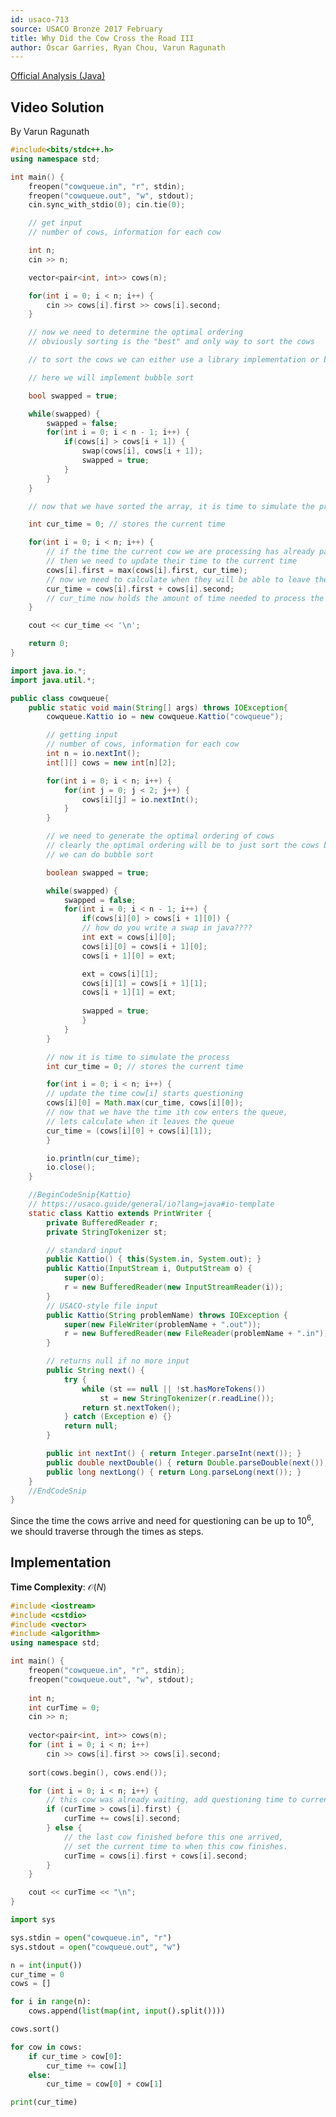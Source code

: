 ```yaml
---
id: usaco-713
source: USACO Bronze 2017 February
title: Why Did the Cow Cross the Road III
author: Óscar Garries, Ryan Chou, Varun Ragunath
---
```


[Official Analysis (Java)](http://www.usaco.org/current/data/sol_cowqueue_bronze_feb17.html)

## Video Solution

By Varun Ragunath

<Youtube id="O7r-Tp9vFGQ" />

<Spoiler title="Video Solution Code">
<LanguageSection>
<CPPSection>

```cpp
#include<bits/stdc++.h>
using namespace std;

int main() {
	freopen("cowqueue.in", "r", stdin);
	freopen("cowqueue.out", "w", stdout);
	cin.sync_with_stdio(0); cin.tie(0);

	// get input
	// number of cows, information for each cow

	int n;
	cin >> n;

	vector<pair<int, int>> cows(n);

	for(int i = 0; i < n; i++) {
		cin >> cows[i].first >> cows[i].second;
	}

	// now we need to determine the optimal ordering
	// obviously sorting is the "best" and only way to sort the cows

	// to sort the cows we can either use a library implementation or bubble sort

	// here we will implement bubble sort

	bool swapped = true;

	while(swapped) {
		swapped = false;
		for(int i = 0; i < n - 1; i++) {
			if(cows[i] > cows[i + 1]) {
				swap(cows[i], cows[i + 1]);
				swapped = true;
			}
		}
	}

	// now that we have sorted the array, it is time to simulate the process

	int cur_time = 0; // stores the current time

	for(int i = 0; i < n; i++) {
		// if the time the current cow we are processing has already passed
		// then we need to update their time to the current time
		cows[i].first = max(cows[i].first, cur_time);
		// now we need to calculate when they will be able to leave the questioning
		cur_time = cows[i].first + cows[i].second;
		// cur_time now holds the amount of time needed to process the first i cows
	}

	cout << cur_time << '\n';

	return 0;
}
```

</CPPSection>
<JavaSection>

```java
import java.io.*;
import java.util.*;

public class cowqueue{
	public static void main(String[] args) throws IOException{
		cowqueue.Kattio io = new cowqueue.Kattio("cowqueue");

		// getting input
		// number of cows, information for each cow
		int n = io.nextInt();
		int[][] cows = new int[n][2];

		for(int i = 0; i < n; i++) {
			for(int j = 0; j < 2; j++) {
				cows[i][j] = io.nextInt();
			}
		}

		// we need to generate the optimal ordering of cows
		// clearly the optimal ordering will be to just sort the cows by arriving time
		// we can do bubble sort 

		boolean swapped = true;

		while(swapped) {
			swapped = false;
			for(int i = 0; i < n - 1; i++) {
				if(cows[i][0] > cows[i + 1][0]) {
				// how do you write a swap in java????
				int ext = cows[i][0];
				cows[i][0] = cows[i + 1][0];
				cows[i + 1][0] = ext;

				ext = cows[i][1];
				cows[i][1] = cows[i + 1][1];
				cows[i + 1][1] = ext;
				
				swapped = true;
				}
			}
		}

		// now it is time to simulate the process
		int cur_time = 0; // stores the current time

		for(int i = 0; i < n; i++) {
		// update the time cow[i] starts questioning
		cows[i][0] = Math.max(cur_time, cows[i][0]);
		// now that we have the time ith cow enters the queue,
		// lets calculate when it leaves the queue
		cur_time = (cows[i][0] + cows[i][1]);
		}

		io.println(cur_time);
		io.close();
	}

	//BeginCodeSnip{Kattio}
	// https://usaco.guide/general/io?lang=java#io-template
	static class Kattio extends PrintWriter {
		private BufferedReader r;
		private StringTokenizer st;

		// standard input
		public Kattio() { this(System.in, System.out); }
		public Kattio(InputStream i, OutputStream o) {
			super(o);
			r = new BufferedReader(new InputStreamReader(i));
		}
		// USACO-style file input
		public Kattio(String problemName) throws IOException {
			super(new FileWriter(problemName + ".out"));
			r = new BufferedReader(new FileReader(problemName + ".in"));
		}

		// returns null if no more input
		public String next() {
			try {
				while (st == null || !st.hasMoreTokens())
					st = new StringTokenizer(r.readLine());
				return st.nextToken();
			} catch (Exception e) {}
			return null;
		}

		public int nextInt() { return Integer.parseInt(next()); }
		public double nextDouble() { return Double.parseDouble(next()); }
		public long nextLong() { return Long.parseLong(next()); }
	}
	//EndCodeSnip
}
```
</JavaSection>
</LanguageSection>
</Spoiler>
	
Since the time the cows arrive and need for questioning can be up to $10^6$, we should traverse through the times as steps.

## Implementation

**Time Complexity**: $\mathcal{O}(N)$

<LanguageSection>
<CPPSection>

```cpp
#include <iostream>
#include <cstdio>
#include <vector>
#include <algorithm>
using namespace std;

int main() {
	freopen("cowqueue.in", "r", stdin);
	freopen("cowqueue.out", "w", stdout);
	
	int n;
	int curTime = 0; 
	cin >> n;
	
	vector<pair<int, int>> cows(n);
	for (int i = 0; i < n; i++)
		cin >> cows[i].first >> cows[i].second;
	
	sort(cows.begin(), cows.end());

	for (int i = 0; i < n; i++) {
		// this cow was already waiting, add questioning time to current time.
		if (curTime > cows[i].first) {
			curTime += cows[i].second;
		} else {
			// the last cow finished before this one arrived,
			// set the current time to when this cow finishes.
			curTime = cows[i].first + cows[i].second;
		}
	}

	cout << curTime << "\n";
}
```
</CPPSection>
<PySection>

```py
import sys

sys.stdin = open("cowqueue.in", "r")
sys.stdout = open("cowqueue.out", "w")

n = int(input())
cur_time = 0
cows = []

for i in range(n): 
	cows.append(list(map(int, input().split())))

cows.sort()

for cow in cows:
	if cur_time > cow[0]:
		cur_time += cow[1]
	else:
		cur_time = cow[0] + cow[1]

print(cur_time)
```
</PySection>
</LanguageSection>
